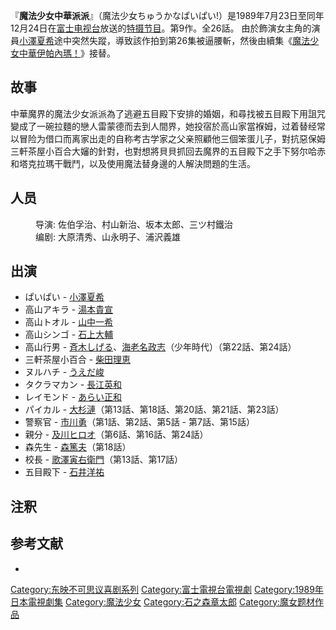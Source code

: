{{Multiple issues|
{{expand|time=2015-11-23T13:43:48+00:00}}
{{refimprove|time=2015-11-23T13:43:48+00:00}}
}}
『'''魔法少女中華派派'''』（魔法少女ちゅうかなぱいぱい!）是1989年7月23日至同年12月24日在[[富士电视台|富士电视台]]放送的[[特摄节目|特摄节目]]。{{link-ja|东映不可思议喜剧系列|東映不思議コメディーシリーズ}}第9作。全26話。
由於飾演女主角的演員[[小澤夏希|小澤夏希]]途中突然失蹤，導致該作拍到第26集被逼腰斬，然後由續集《[[魔法少女中華伊帕內瑪！|魔法少女中華伊帕內瑪！]]》接替。

==故事==
中華魔界的魔法少女派派為了逃避五目殿下安排的婚姻，和尋找被五目殿下用詛咒變成了一碗拉麵的戀人雷蒙德而去到人間界，她投宿於高山家當褓姆，过着替经常以冒险为借口而离家出走的自称考古学家之父亲照顧他三個笨蛋儿子，對抗惡保姆三軒茶屋小百合大嬸的針對，也對想將貝貝抓回去魔界的五目殿下之手下努尔哈赤和塔克拉瑪干戰鬥，以及使用魔法替身邊的人解決問題的生活。

==人员==
:导演: 佐伯孚治、村山新治、坂本太郎、三ツ村鐵治
:编剧: 大原清秀、山永明子、浦沢義雄
==出演==
*ぱいぱい - [[小澤夏希|小澤夏希]]
*高山アキラ - [[湯本貴宣|湯本貴宣]]
*高山トオル - [[山中一希|山中一希]]
*高山シンゴ - [[石上大輔|石上大輔]]
*高山行男 - [[斉木しげる|斉木しげる]]、[[海老名政志|海老名政志]]（少年時代）（第22話、第24話）
*三軒茶屋小百合 - [[柴田理恵|柴田理恵]]
*ヌルハチ - [[うえだ峻|うえだ峻]]
*タクラマカン - [[長江英和|長江英和]]
*レイモンド - [[あらい正和|あらい正和]]
*パイカル - [[大杉漣|大杉漣]]（第13話、第18話、第20話、第21話、第23話）
*警察官 - [[市川勇|市川勇]]（第1話、第2話、第5話 - 第7話、第15話）
*親分 - [[及川ヒロオ|及川ヒロオ]]（第6話、第16話、第24話）
*森先生 - [[森篤夫|森篤夫]]（第18話）
*校長 - [[歌澤寅右衛門|歌澤寅右衛門]]（第13話、第17話）
*五目殿下 - [[石井洋祐|石井洋祐]]

== 注釈 ==
<references />

== 参考文献 ==
* {{Cite book 
|date = 1990-11-30 
|title = [[全怪獣怪人|全怪獣怪人]] 
|publisher = [[勁文社|勁文社]] 
|volume = 下巻 
|id=C0676 
|isbn = 4-7669-1209-8 
|ref = {{SfnRef|全怪獣怪人 下|1990}}
}}

{{东映不可思议喜剧系列}}
{{Japan-tv-stub}}
{{DEFAULTSORT:Mahō Shōjo Chūka na Ipanema!}}
[[Category:东映不可思议喜剧系列|Category:东映不可思议喜剧系列]]
[[Category:富士電視台電視劇|Category:富士電視台電視劇]]
[[Category:1989年日本電視劇集|Category:1989年日本電視劇集]]
[[Category:魔法少女|Category:魔法少女]]
[[Category:石之森章太郎|Category:石之森章太郎]]
[[Category:魔女题材作品|Category:魔女题材作品]]